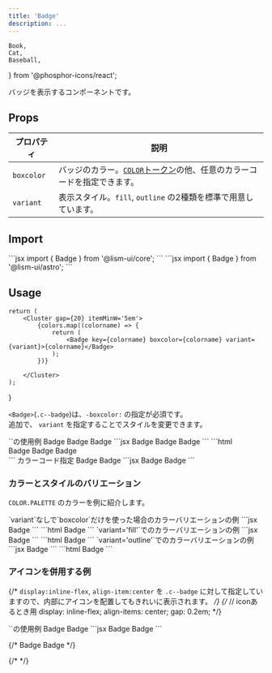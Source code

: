 ```yaml
---
title: 'Badge'
description: ...
---
```


	Book,
	Cat,
	Baseball,
} from '@phosphor-icons/react';

バッジを表示するコンポーネントです。


## Props

| プロパティ | 説明 |
|---|---|
|`boxcolor`| バッジのカラー。[`COLOR`トークン](/ja/css/tokens/#color)の他、任意のカラーコードを指定できます。|
|`variant`| 表示スタイル。`fill`, `outline` の2種類を標準で用意しています。|


## Import

<Preview>
	<PreviewCode slot='tab' label='React'>
```jsx
import { Badge } from '@lism-ui/core';
```
	</PreviewCode>
	<PreviewCode slot='tab' label='Astro'>
```jsx
import { Badge } from '@lism-ui/astro';
```
	</PreviewCode>
</Preview>


## Usage

	return (
		<Cluster gap={20} itemMinW='5em'>
			{colors.map((colorname) => {
				return (
					<Badge key={colorname} boxcolor={colorname} variant={variant}>{colorname}</Badge>
				);
			})}

		</Cluster>
	);
}


`<Badge>`(`.c--badge`)は、`-boxcolor:` の指定が必須です。  
追加で、 `variant` を指定することでスタイルを変更できます。

<Preview>
	<PreviewTitle>`<Badge>`の使用例</PreviewTitle>
	<PreviewArea p={20} isShadow={0}>
		<Cluster gap={20}>
			<Badge boxcolor='blue'>Badge</Badge>
			<Badge boxcolor='content'>Badge</Badge>
			<Badge boxcolor='pink' variant='fill'>Badge</Badge>
		</Cluster>
	</PreviewArea>
	<PreviewCode slot='tab' label='React, Astro'>
		```jsx
		<Cluster gap={20}>
			<Badge boxcolor='blue'>Badge</Badge>
			<Badge boxcolor='content'>Badge</Badge>
			<Badge boxcolor='pink' variant='fill'>Badge</Badge>
		</Cluster>
		```
	</PreviewCode>
	<PreviewCode slot='tab' label='HTML'>
		```html
		<div class="l--cluster -gap:20">
			<span class="c--badge -boxcolor:blue">Badge</span>
			<span class="c--badge -boxcolor:" style="--boxcolor:var(--content)">Badge</span>
			<span class="c--badge c--badge--fill -boxcolor:pink">Badge</span>
		</div>
		```
	</PreviewCode>
</Preview>

<Preview>
	<PreviewTitle>カラーコード指定</PreviewTitle>
	<PreviewArea p={20} isShadow={0}>
		<Cluster gap={20}>
			<Badge boxcolor='hsl(260deg 75% 40%)'>Badge</Badge>
			<Badge variant='fill' boxcolor='#ac2c23'>Badge</Badge>
		</Cluster>
	</PreviewArea>
<PreviewCode slot='tab' label='React, Astro'>
```jsx
<Cluster gap={20}>
	<Badge boxcolor='hsl(260deg 75% 40%)'>Badge</Badge>
	<Badge variant='fill' boxcolor='#ac2c23'>Badge</Badge>
</Cluster>
```
</PreviewCode>
</Preview>


### カラーとスタイルのバリエーション

`COLOR.PALETTE` のカラーを例に紹介します。

<Preview>
	<PreviewTitle>`variant`なしで`boxcolor`だけを使った場合のカラーバリエーションの例</PreviewTitle>
	<PreviewArea p={20} isShadow={0}>
		<ColorDemos colors={['red', 'orange', 'yellow', 'green', 'blue', 'purple', 'pink', 'gray', 'main']}  />
	</PreviewArea>
	<PreviewCode slot='tab' label='React, Astro'>
		```jsx
		<Cluster gap={20}>
			<Badge boxcolor='{color}'>Badge</Badge>
		</Cluster>
		```
	</PreviewCode>
	<PreviewCode slot='tab' label='HTML'>
		```html
		<span class="c--badge -boxcolor:{color}">Badge</span>
		```
	</PreviewCode>
</Preview>

<Preview>
	<PreviewTitle>`variant='fill'`でのカラーバリエーションの例</PreviewTitle>
	<PreviewArea p={20} isShadow={0}>
		<ColorDemos variant='fill' colors={['red', 'orange', 'yellow', 'green', 'blue', 'purple', 'pink', 'gray', 'main']} />
	</PreviewArea>
	<PreviewCode slot='tab' label='React, Astro'>
		```jsx
		<Badge boxcolor='{color}' variant='fill'>Badge</Badge>
		```
	</PreviewCode>
	<PreviewCode slot='tab' label='HTML'>
		```html
		<span class="c--badge c--badge--fill -boxcolor:{color}">Badge</span>
		```
	</PreviewCode>
</Preview>

<Preview> 
	<PreviewTitle>`variant='outline'`でのカラーバリエーションの例</PreviewTitle>
	<PreviewArea p={20} isShadow={0}>
		<ColorDemos colors={['red', 'orange', 'yellow', 'green', 'blue', 'purple', 'pink', 'gray', 'main']} variant='outline' />
	</PreviewArea>
		<PreviewCode slot='tab' label='React, Astro'>
		```jsx
		<Badge boxcolor='{color}' variant='outline'>Badge</Badge>
		```
	</PreviewCode>
	<PreviewCode slot='tab' label='HTML'>
		```html
		<span class="c--badge c--badge--outline -boxcolor:{color}">Badge</span>
		```
	</PreviewCode>
</Preview>






### アイコンを併用する例

{/* `display:inline-flex`, `align-item:center` を `.c--badge` に対して指定していますので、内部にアイコンを配置してもきれいに表示されます。 */}
	{/* // iconあるとき用
	display: inline-flex;
	align-items: center;
	gap: 0.2em; */}

<Preview>
	<PreviewTitle>`<InlineIcon>`の使用例</PreviewTitle>
	<PreviewArea p={20}>
		<Cluster gap={20}>
			<Badge variant='fill' d='inline-flex' flex={{ai: 'center', gap: 'em2'}}><Icon icon={Book} size='1.25em'/> Badge</Badge>
			<Badge variant='outline' d='inline-flex' flex={{ai: 'center', gap: 'em2'}}><Icon icon={Cat} size='1.25em'/> Badge</Badge>
		</Cluster>
	</PreviewArea>
<PreviewCode slot='tab' label='React, Astro'>
```jsx
<Cluster gap={20}>
	<Badge variant='fill' d='inline-flex' flex={{ai: 'center', gap: 'em2'}}>
		<Icon icon={Book} size='1.25em'/>Badge
	</Badge>
	<Badge variant='outline' d='inline-flex' flex={{ai: 'center', gap: 'em2'}}>
		<Icon icon={Cat} size='1.25em'/>Badge
	</Badge>
</Cluster>
```
</PreviewCode>
</Preview>

{/* <Cluster gap={20}>
	<Badge><Icon isInline icon={Book} /> Badge</Badge>
	<Badge variant='outline'><Icon isInline icon={Cat} /> Badge</Badge>
</Cluster> */}

{/* <Cluster gap={20}>
	<Badge hasIcon p={10} fz='l' variant='fill'><Icon icon={Book} /></Badge>
	<Badge hasIcon p={10} fz='l' variant='outline'><Icon icon={Cat} /></Badge>
	<Badge hasIcon p={10} fz='l' ><Icon icon={Baseball} /></Badge>
</Cluster> */}
